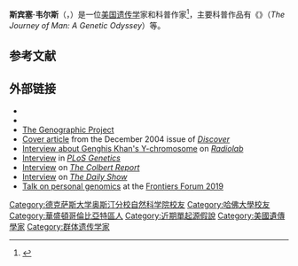 {{Infobox scientist
| name = Spencer Wells
| image = Spencer Wells.jpg
| caption = Spencer Wells
| birth_name = Rush Spencer Wells IV
| birth_date = {{Birth date and age|1969|4|6}}
| birth_place = [[佐治亚州|佐治亚州]][[玛丽埃塔_(佐治亚州)|玛丽埃塔]]
| death_date = 
| death_place = 
| residence = 
| citizenship = [[美国|美国]]
| nationality = 
| ethnicity = 
| fields = [[遗传学|遗传学]]
| workplaces = 
| alma_mater = [[德克薩斯大學奧斯汀分校|德克薩斯大學奧斯汀分校]]<br/>[[哈佛大学|哈佛大学]]
| doctoral_advisor = 
| academic_advisors = 
| doctoral_students = 
| notable_students = 
| known_for = 
| author_abbrev_bot = 
| author_abbrev_zoo = 
| influences = 
| influenced = 
| awards = [[Kistler_Prize|Kistler Prize]] (2007)
| religion = 
| signature = <!--(filename only)-->
| footnotes = 
}}

'''斯宾塞·韦尔斯'''（{{lang-en|Rush Spencer Wells IV}}，{{bd|1969年|4月6日|}}）是一位[[美国|美国]][[遗传学|遗传学]]家和科普作家<ref>{{Cite web|url=http://randy-rootstech.blogspot.com/2014/02/dr-spencer-wells-talks-dna-and-genetics.html|title=Randy at RootsTech: Dr. Spencer Wells Talks DNA and Genetics - Friday Keynote #2|last=Seaver|first=Randy|date=2014-02-07|website=Randy at RootsTech|access-date=2018-07-18|archive-date=2019-01-24|archive-url=https://web.archive.org/web/20190124192431/http://randy-rootstech.blogspot.com/2014/02/dr-spencer-wells-talks-dna-and-genetics.html|dead-url=no}}</ref>，主要科普作品有《{{le|人类的旅程：基因的奥德赛之旅|The Journey of Man: A Genetic Odyssey}}》（''The Journey of Man: A Genetic Odyssey''）等。
==参考文献==
{{reflist}}
==外部链接==
{{Commons category|Spencer Wells}}
*{{facebook|DrSpencerWells}}
*{{imdb name|2209365}}
*[http://genographic.nationalgeographic.com/ The Genographic Project] {{Wayback|url=http://genographic.nationalgeographic.com/ |date=20161201230604 }}
*[http://discovermagazine.com/2004/dec/cover Cover article] {{Wayback|url=http://discovermagazine.com/2004/dec/cover |date=20191120023231 }} from the December 2004 issue of ''[[Discover_(magazine)|Discover]]''
*[http://www.radiolab.org/story/91519-genghis-khan/ Interview about Genghis Khan's Y-chromosome] {{Wayback|url=http://www.radiolab.org/story/91519-genghis-khan/ |date=20180329155051 }} on ''[[Radiolab|Radiolab]]''
*[http://journals.plos.org/plosgenetics/article?id=10.1371/journal.pgen.0030044 Interview] {{Wayback|url=http://journals.plos.org/plosgenetics/article?id=10.1371%2Fjournal.pgen.0030044 |date=20201028114826 }} in ''[[PLoS_Genetics|PLoS Genetics]]''
*[http://www.cc.com/video-clips/5o7ie1/the-colbert-report-dr--spencer-wells Interview] {{Wayback|url=http://www.cc.com/video-clips/5o7ie1/the-colbert-report-dr--spencer-wells |date=20210118144043 }} on ''[[The_Colbert_Report|The Colbert Report]]''
*[http://www.cc.com/video-clips/er5qug/the-daily-show-with-jon-stewart-spencer-wells Interview] {{Wayback|url=http://www.cc.com/video-clips/er5qug/the-daily-show-with-jon-stewart-spencer-wells |date=20210120051035 }} on ''[[The_Daily_Show|The Daily Show]]''
*[https://www.youtube.com/watch?v=WTAqwCJjfM8 Talk on personal genomics] {{Wayback|url=https://www.youtube.com/watch?v=WTAqwCJjfM8 |date=20191115234750 }} at the [https://forum.frontiersin.org/spencer-wells-insitome-personal-genomics Frontiers Forum 2019] {{Wayback|url=https://forum.frontiersin.org/spencer-wells-insitome-personal-genomics |date=20190826124859 }}


{{Authority control}}

{{DEFAULTSORT:Wells, Spencer}}

[[Category:德克萨斯大学奥斯汀分校自然科学院校友|Category:德克萨斯大学奥斯汀分校自然科学院校友]]
[[Category:哈佛大學校友|Category:哈佛大學校友]]
[[Category:華盛頓哥倫比亞特區人|Category:華盛頓哥倫比亞特區人]]
[[Category:近期單起源假說|Category:近期單起源假說]]
[[Category:美國遺傳學家|Category:美國遺傳學家]]
[[Category:群体遗传学家|Category:群体遗传学家]]